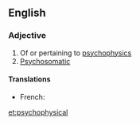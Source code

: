 ==English==

===Adjective===
{{en-adj|-}}

# Of or pertaining to [[psychophysics]]
# [[psychosomatic|Psychosomatic]]

====Translations====
{{trans-top|of or pertaining to psychophysics}}
* French: {{t+check|fr|psychophysique|m|f}}
{{trans-mid}}
{{trans-bottom}}

{{trans-top|psychosomatic}}
{{trans-mid}}
{{trans-bottom}}

[[et:psychophysical]]